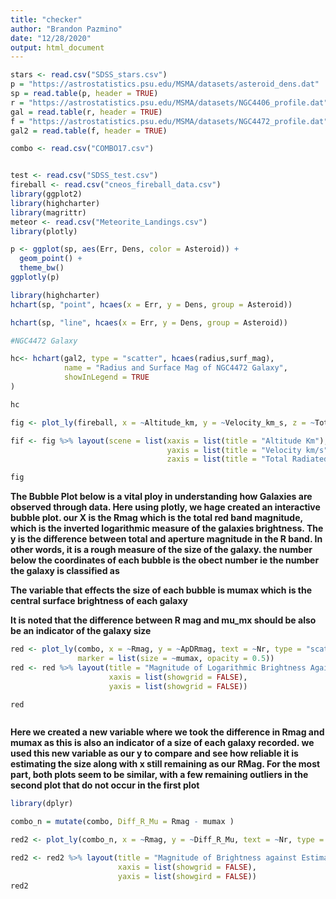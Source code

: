 ```yaml
---
title: "checker"
author: "Brandon Pazmino"
date: "12/28/2020"
output: html_document
---
```


```r
stars <- read.csv("SDSS_stars.csv")
p = "https://astrostatistics.psu.edu/MSMA/datasets/asteroid_dens.dat"
sp = read.table(p, header = TRUE)
r = "https://astrostatistics.psu.edu/MSMA/datasets/NGC4406_profile.dat"
gal = read.table(r, header = TRUE) 
f = "https://astrostatistics.psu.edu/MSMA/datasets/NGC4472_profile.dat"
gal2 = read.table(f, header = TRUE) 

combo <- read.csv("COMBO17.csv")


test <- read.csv("SDSS_test.csv")
fireball <- read.csv("cneos_fireball_data.csv")
library(ggplot2)
library(highcharter)
library(magrittr)
meteor <- read.csv("Meteorite_Landings.csv")
library(plotly)
```

```r

p <- ggplot(sp, aes(Err, Dens, color = Asteroid)) + 
  geom_point() + 
  theme_bw()
ggplotly(p)
```

```r
library(highcharter)
hchart(sp, "point", hcaes(x = Err, y = Dens, group = Asteroid))

```
```r
hchart(sp, "line", hcaes(x = Err, y = Dens, group = Asteroid))

```
```r
#NGC4472 Galaxy 

hc<- hchart(gal2, type = "scatter", hcaes(radius,surf_mag),
            name = "Radius and Surface Mag of NGC4472 Galaxy",
            showInLegend = TRUE
)

hc

```
```r


fig <- plot_ly(fireball, x = ~Altitude_km, y = ~Velocity_km_s, z = ~Total_Radiated_Energy, marker = list(color = "blue"), showscale = TRUE )

fif <- fig %>% layout(scene = list(xaxis = list(title = "Altitude Km"),
                                   yaxis = list(title = "Velocity km/s"),
                                   zaxis = list(title = "Total Radiated Energy (J)")))

fig
```




**The Bubble Plot below is a vital ploy in understanding how Galaxies are observed through data. Here using plotly, we hage created an interactive bubble plot. our X is the Rmag which is the total red band magnitude, which is the inverted logarithmic measure of the galaxies brightness. The y is the difference between total and aperture magnitude in the R band. In other words, it is a rough measure of the size of the galaxy. the number below the coordinates of each bubble is the obect number ie the number the galaxy is classified as**

**The variable that effects the size of each bubble is mumax which is the central surface brightness of each galaxy**

**It is noted that the difference between R mag and mu_mx should be also be an indicator of the galaxy size**

```r




red <- plot_ly(combo, x = ~Rmag, y = ~ApDRmag, text = ~Nr, type = "scatter", mode = 'markers',
               marker = list(size = ~mumax, opacity = 0.5))
red <- red %>% layout(title = "Magnitude of Logarithmic Brightness Against size of Galaxy",
                      xaxis = list(showgrid = FALSE),
                      yaxis = list(showgrid = FALSE))

red



```



**Here we created a new variable where we took the difference in Rmag and mumax as this is also an indicator of a size of each galaxy recorded. we used this new variable as our y to compare and see how reliable it is estimating the size along with x still remaining as our RMag. For the most part, both plots seem to be similar, with a few remaining outliers in the second plot that do not occur in the first plot** 
```r
library(dplyr)

combo_n = mutate(combo, Diff_R_Mu = Rmag - mumax )

red2 <- plot_ly(combo_n, x = ~Rmag, y = ~Diff_R_Mu, text = ~Nr, type = "scatter", mode = 'markers', color = "red",marker = list(size = ~mumax, opacity = 0.5))

red2 <- red2 %>% layout(title = "Magnitude of Brightness against Estimated Size",
                        xaxis = list(showgrid = FALSE),
                        yaxis = list(showgird = FALSE))
red2

```



